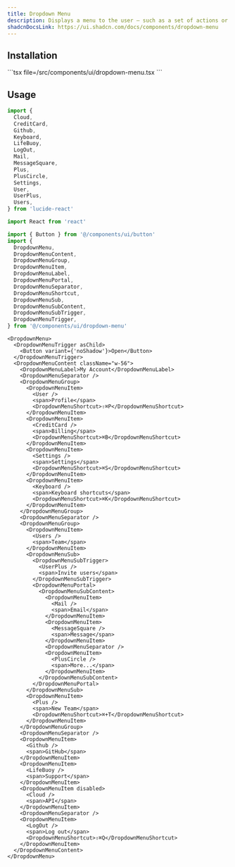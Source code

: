 ```yaml
---
title: Dropdown Menu
description: Displays a menu to the user — such as a set of actions or functions.
shadcnDocsLink: https://ui.shadcn.com/docs/components/dropdown-menu
---
```


<ComponentPreview component="dropdown-menu" />

## Installation

<Installation component="dropdown-menu">
  ```tsx file=<rootDir>/src/components/ui/dropdown-menu.tsx
  ```
</Installation>

## Usage

```ts
import {
  Cloud,
  CreditCard,
  Github,
  Keyboard,
  LifeBuoy,
  LogOut,
  Mail,
  MessageSquare,
  Plus,
  PlusCircle,
  Settings,
  User,
  UserPlus,
  Users,
} from 'lucide-react'

import React from 'react'

import { Button } from '@/components/ui/button'
import {
  DropdownMenu,
  DropdownMenuContent,
  DropdownMenuGroup,
  DropdownMenuItem,
  DropdownMenuLabel,
  DropdownMenuPortal,
  DropdownMenuSeparator,
  DropdownMenuShortcut,
  DropdownMenuSub,
  DropdownMenuSubContent,
  DropdownMenuSubTrigger,
  DropdownMenuTrigger,
} from '@/components/ui/dropdown-menu'
```

```tsx
<DropdownMenu>
  <DropdownMenuTrigger asChild>
    <Button variant={'noShadow'}>Open</Button>
  </DropdownMenuTrigger>
  <DropdownMenuContent className="w-56">
    <DropdownMenuLabel>My Account</DropdownMenuLabel>
    <DropdownMenuSeparator />
    <DropdownMenuGroup>
      <DropdownMenuItem>
        <User />
        <span>Profile</span>
        <DropdownMenuShortcut>⇧⌘P</DropdownMenuShortcut>
      </DropdownMenuItem>
      <DropdownMenuItem>
        <CreditCard />
        <span>Billing</span>
        <DropdownMenuShortcut>⌘B</DropdownMenuShortcut>
      </DropdownMenuItem>
      <DropdownMenuItem>
        <Settings />
        <span>Settings</span>
        <DropdownMenuShortcut>⌘S</DropdownMenuShortcut>
      </DropdownMenuItem>
      <DropdownMenuItem>
        <Keyboard />
        <span>Keyboard shortcuts</span>
        <DropdownMenuShortcut>⌘K</DropdownMenuShortcut>
      </DropdownMenuItem>
    </DropdownMenuGroup>
    <DropdownMenuSeparator />
    <DropdownMenuGroup>
      <DropdownMenuItem>
        <Users />
        <span>Team</span>
      </DropdownMenuItem>
      <DropdownMenuSub>
        <DropdownMenuSubTrigger>
          <UserPlus />
          <span>Invite users</span>
        </DropdownMenuSubTrigger>
        <DropdownMenuPortal>
          <DropdownMenuSubContent>
            <DropdownMenuItem>
              <Mail />
              <span>Email</span>
            </DropdownMenuItem>
            <DropdownMenuItem>
              <MessageSquare />
              <span>Message</span>
            </DropdownMenuItem>
            <DropdownMenuSeparator />
            <DropdownMenuItem>
              <PlusCircle />
              <span>More...</span>
            </DropdownMenuItem>
          </DropdownMenuSubContent>
        </DropdownMenuPortal>
      </DropdownMenuSub>
      <DropdownMenuItem>
        <Plus />
        <span>New Team</span>
        <DropdownMenuShortcut>⌘+T</DropdownMenuShortcut>
      </DropdownMenuItem>
    </DropdownMenuGroup>
    <DropdownMenuSeparator />
    <DropdownMenuItem>
      <Github />
      <span>GitHub</span>
    </DropdownMenuItem>
    <DropdownMenuItem>
      <LifeBuoy />
      <span>Support</span>
    </DropdownMenuItem>
    <DropdownMenuItem disabled>
      <Cloud />
      <span>API</span>
    </DropdownMenuItem>
    <DropdownMenuSeparator />
    <DropdownMenuItem>
      <LogOut />
      <span>Log out</span>
      <DropdownMenuShortcut>⇧⌘Q</DropdownMenuShortcut>
    </DropdownMenuItem>
  </DropdownMenuContent>
</DropdownMenu>
```